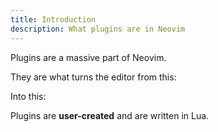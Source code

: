 ```yaml
---
title: Introduction
description: What plugins are in Neovim
---
```


Plugins are a massive part of Neovim.

They are what turns the editor from this:


Into this:


Plugins are **user-created** and are written in Lua.
